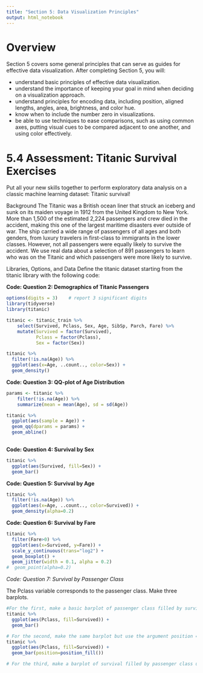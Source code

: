 ```yaml
---
title: "Section 5: Data Visualization Principles"
output: html_notebook
---
```


# Overview

Section 5 covers some general principles that can serve as guides for effective data visualization.
After completing Section 5, you will:

* understand basic principles of effective data visualization.
* understand the importance of keeping your goal in mind when deciding on a visualization approach.
* understand principles for encoding data, including position, aligned lengths, angles, area, brightness, and color hue.
* know when to include the number zero in visualizations.
* be able to use techniques to ease comparisons, such as using common axes, putting visual cues to be compared adjacent to one another, and using color effectively.


# 5.4 Assessment: Titanic Survival Exercises


Put all your new skills together to perform exploratory data analysis on a classic machine learning dataset: Titanic survival!

Background
The Titanic was a British ocean liner that struck an iceberg and sunk on its maiden voyage in 1912 from the United Kingdom to New York. More than 1,500 of the estimated 2,224 passengers and crew died in the accident, making this one of the largest maritime disasters ever outside of war. The ship carried a wide range of passengers of all ages and both genders, from luxury travelers in first-class to immigrants in the lower classes. However, not all passengers were equally likely to survive the accident. We use real data about a selection of 891 passengers to learn who was on the Titanic and which passengers were more likely to survive.

Libraries, Options, and Data 
Define the titanic dataset starting from the titanic library with the following code:

**Code: Question 2: Demographics of Titanic Passengers**
```r
options(digits = 3)    # report 3 significant digits
library(tidyverse)
library(titanic)

titanic <- titanic_train %>%
    select(Survived, Pclass, Sex, Age, SibSp, Parch, Fare) %>%
    mutate(Survived = factor(Survived),
           Pclass = factor(Pclass),
           Sex = factor(Sex))

titanic %>%
  filter(!is.na(Age)) %>%
  ggplot(aes(x=Age, ..count.., color=Sex)) +
  geom_density()
```

**Code: Question 3: QQ-plot of Age Distribution**
```r
params <- titanic %>%
    filter(!is.na(Age)) %>%
    summarize(mean = mean(Age), sd = sd(Age))

titanic %>% 
  ggplot(aes(sample = Age)) +
  geom_qq(dparams = params) +
  geom_abline()
    
```


**Code: Question 4: Survival by Sex**
```r
titanic %>% 
  ggplot(aes(Survived, fill=Sex)) +
  geom_bar()
```


**Code: Question 5: Survival by Age**
```r
titanic %>%
  filter(!is.na(Age)) %>%
  ggplot(aes(x=Age, ..count.., color=Survived)) +
  geom_density(alpha=0.2)

```


**Code: Question 6: Survival by Fare**
```r
titanic %>%
  filter(Fare>0) %>%
  ggplot(aes(x=Survived, y=Fare)) +
  scale_y_continuous(trans="log2") +
  geom_boxplot() +
  geom_jitter(width = 0.1, alpha = 0.2)
#  geom_point(alpha=0.2)
```


*Code: Question 7: Survival by Passenger Class*

The Pclass variable corresponds to the passenger class. Make three barplots.

```r
#For the first, make a basic barplot of passenger class filled by survival.
titanic %>%
  ggplot(aes(Pclass, fill=Survived)) +
  geom_bar()

# For the second, make the same barplot but use the argument position = position_fill() to show relative proportions in each group instead of counts.
titanic %>%
  ggplot(aes(Pclass, fill=Survived)) +
  geom_bar(position=position_fill())

# For the third, make a barplot of survival filled by passenger class using position = position_fill().

```
